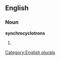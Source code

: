 
==English==

===Noun===
'''synchrocyclotrons'''

# {{plural of|[[synchrocyclotron]]}}

[[Category:English plurals]]